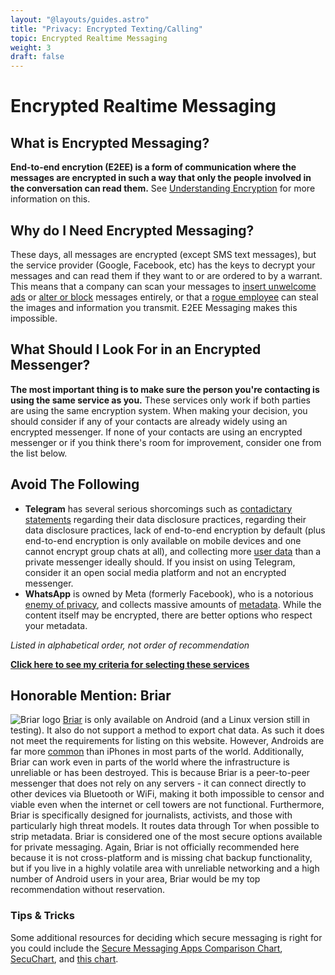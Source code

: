 ```yaml
---
layout: "@layouts/guides.astro"
title: "Privacy: Encrypted Texting/Calling"
topic: Encrypted Realtime Messaging
weight: 3
draft: false
---
```



# Encrypted Realtime Messaging

## What is Encrypted Messaging?

**End-to-end encrytion (E2EE) is a form of communication where the messages are encrypted in such a way that only the people involved in the conversation can read them.** See [Understanding Encryption](/guides/prologue/encryption) for more information on this.

## Why do I Need Encrypted Messaging?

These days, all messages are encrypted (except SMS text messages), but the service provider (Google, Facebook, etc) has the keys to decrypt your messages and can read them if they want to or are ordered to by a warrant. This means that a company can scan your messages to [insert unwelcome ads](https://twitter.com/chrismlacy/status/1409727836093513729) or [alter or block](https://www.theverge.com/2018/12/12/18137795/fcc-text-message-rule-classification-spam) messages entirely, or that a [rogue employee](https://www.uscybersecurity.net/cyberNews/shopify-breach/) can steal the images and information you transmit. E2EE Messaging makes this impossible.

## What Should I Look For in an Encrypted Messenger?

**The most important thing is to make sure the person you're contacting is using the same service as you.** These services only work if both parties are using the same encryption system. When making your decision, you should consider if any of your contacts are already widely using an encrypted messenger. If none of your contacts are using an encrypted messenger or if you think there's room for improvement, consider one from the list below.

## Avoid The Following

<Highlighting variant="warning">

- **Telegram** has several serious shorcomings such as [contadictary statements](https://youtu.be/ai67WTuQrPM?si=Pi99_RfDyHax5DFc&t=120) regarding their data disclosure practices, regarding their data disclosure practices, lack of end-to-end encryption by default (plus end-to-end encryption is only available on mobile devices and one cannot encrypt group chats at all), and collecting more [user data](https://telegram.org/privacy#3-what-personal-data-we-use) than a private messenger ideally should. If you insist on using Telegram, consider it an open social media platform and not an encrypted messenger.
- **WhatsApp** is owned by Meta (formerly Facebook), who is a notorious [enemy of privacy](https://www.forbes.com/sites/thomasbrewster/2017/01/22/whatsapp-facebook-backdoor-government-data-request/#3be52f0c1030), and collects massive amounts of [metadata](/guides/prologue/metadata). While the content itself may be encrypted, there are better options who respect your metadata.

</Highlighting>

_Listed in alphabetical order, not order of recommendation_

<ProsAndCons data={data} headingLevel={4} />

**[Click here to see my criteria for selecting these services](/criteria#encrypted-messaging)**

## Honorable Mention: Briar

<img
  src="/images/logos/briar.png"
  alt="Briar logo"
  class="float-left mx-6 w-24"
/>
[Briar](https://briarproject.org/) is only available on Android (and a Linux
version still in testing). It also do not support a method to export chat data.
As such it does not meet the requirements for listing on this website. However,
Androids are far more
[common](https://www.statista.com/statistics/272698/global-market-share-held-by-mobile-operating-systems-since-2009/)
than iPhones in most parts of the world. Additionally, Briar can work even in
parts of the world where the infrastructure is unreliable or has been destroyed.
This is because Briar is a peer-to-peer messenger that does not rely on any
servers - it can connect directly to other devices via Bluetooth or WiFi, making
it both impossible to censor and viable even when the internet or cell towers
are not functional. Furthermore, Briar is specifically designed for journalists,
activists, and those with particularly high threat models. It routes data
through Tor when possible to strip metadata. Briar is considered one of the most
secure options available for private messaging. Again, Briar is not officially
recommended here because it is not cross-platform and is missing chat backup
functionality, but if you live in a highly volatile area with unreliable
networking and a high number of Android users in your area, Briar would be my
top recommendation without reservation.

### Tips & Tricks

Some additional resources for deciding which secure messaging is right for you could include the [Secure Messaging Apps Comparison Chart](https://www.securemessagingapps.com/), [SecuChart](https://bkil.gitlab.io/secuchart/), and [this chart](https://www.messenger-matrix.de/messenger-matrix-en.html).
